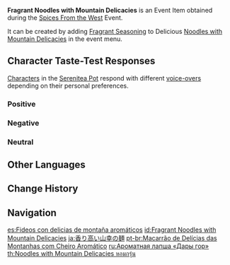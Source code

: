 {{Item Infobox
|id           = 101747
|image        = Item Fragrant Noodles with Mountain Delicacies.png
|type         = Consumables
|group2       = Event Items
|invCategory  = Precious Items
|group        = Fragrant Dishes
|quality      = 2
|description  = A delicious dish with some extra seasoning! It gives off a titillating aroma... But whose tastes will this dish suit? Invite your friends, invite your pals &mdash; get them to try this new dish!
|source1      = [[Spices From the West]] Event
|event        = Spices From the West
}}
'''Fragrant Noodles with Mountain Delicacies''' is an Event Item obtained during the [[Spices From the West]] Event.

It can be created by adding [[Fragrant Seasoning]] to Delicious [[Noodles with Mountain Delicacies]] in the event menu.

==Character Taste-Test Responses==
[[Characters]] in the [[Serenitea Pot]] respond with different [[Spices From the West/Voice-Overs|voice-overs]] depending on their personal preferences.

===Positive===
{{Card List|Bennett,Jean,Kujou Sara,Shenhe,Xinyan,Yae Miko}}

===Negative===
{{Card List|Albedo,Eula,Ganyu,Kamisato Ayaka,Lisa,Noelle,Qiqi,Sucrose,Venti}}

===Neutral===
{{Card List|Amber,Arataki Itto,Barbara,Beidou,Chongyun,Diluc,Diona,Fischl,Gorou,Hu Tao,Kaedehara Kazuha,Kaeya,Kamisato Ayato,Keqing,Klee,Mona,Ningguang,Raiden Shogun,Razor,Rosaria,Sangonomiya Kokomi,Sayu,Tartaglia,Thoma,Xiangling,Xiao,Xingqiu,Yanfei,Yelan,Yoimiya,Yun Jin,Zhongli}}

==Other Languages==
{{Other Languages
|default_hidden = 1
|en      = Fragrant Noodles with Mountain Delicacies
|zhs     = 香气四溢的山珍热卤面
|zhs_rm  = Xiāngqìsìyì de Shānzhēn Rè Lǔmiàn
|zht     = 香氣四溢的山珍熱滷麵
|zht_rm  = Xiāngqìsìyì de Shānzhēn Rè Lǔmiàn
|ja      = 香り高い山幸の麺
|ja_rm   = Kaoritakai Sankou no Men
|ko      = 향기로운 산미 울면
|ko_rm   = Hyanggiroun Sanmi Ulmyeon
|es      = Fideos con delicias de montaña aromáticos
|fr      = Nouilles aux délices de la montagne (parfumées)
|ru      = Ароматная лапша «Дары гор»
|th      = Noodles with Mountain Delicacies หอมกรุ่น
|th_rm   = Noodles with Mountain Delicacies Hom Krun
|vi      = Mì Nóng Bát Bửu Thơm Lừng
|de      = Duftende Nudeln mit Fleischsoße und Pilzen
|id      = Fragrant Noodles with Mountain Delicacies
|pt      = Macarrão de Delícias das Montanhas com Cheiro Aromático
|tr      = Baharatlı Soğuk Çoban Eriştesi
|it      = Tagliolini di montagna fragranti
}}

==Change History==
{{Change History|2.6}}

==Navigation==
{{Precious Navbox|Item}}

[[es:Fideos con delicias de montaña aromáticos]]
[[id:Fragrant Noodles with Mountain Delicacies]]
[[ja:香り高い山幸の麺]]
[[pt-br:Macarrão de Delícias das Montanhas com Cheiro Aromático]]
[[ru:Ароматная лапша «Дары гор»]]
[[th:Noodles with Mountain Delicacies หอมกรุ่น]]